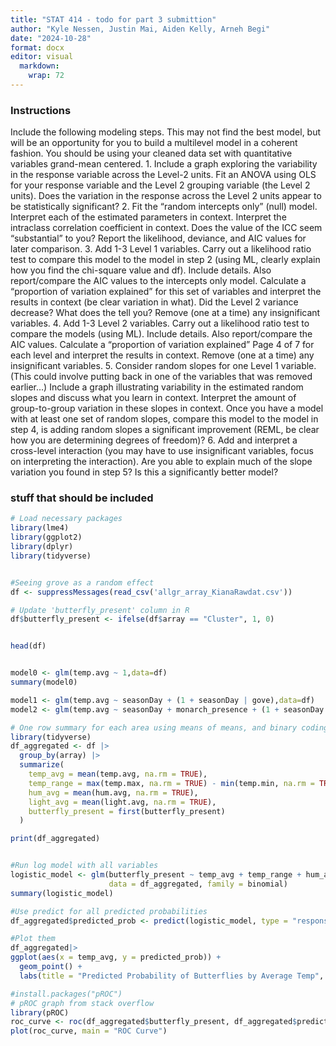 ```yaml
---
title: "STAT 414 - todo for part 3 submittion"
author: "Kyle Nessen, Justin Mai, Aiden Kelly, Arneh Begi"
date: "2024-10-28"
format: docx
editor: visual
  markdown: 
    wrap: 72
---
```


### Instructions

Include the following modeling steps. This may not find the best model, but will be an opportunity for you to build a multilevel model in a coherent fashion. You should be using your cleaned data set with quantitative variables grand-mean centered. 1. Include a graph exploring the variability in the response variable across the Level-2 units. Fit an ANOVA using OLS for your response variable and the Level 2 grouping variable (the Level 2 units). Does the variation in the response across the Level 2 units appear to be statistically significant? 2. Fit the “random intercepts only” (null) model. Interpret each of the estimated parameters in context. Interpret the intraclass correlation coefficient in context. Does the value of the ICC seem “substantial” to you? Report the likelihood, deviance, and AIC values for later comparison. 3. Add 1-3 Level 1 variables. Carry out a likelihood ratio test to compare this model to the model in step 2 (using ML, clearly explain how you find the chi-square value and df). Include details. Also report/compare the AIC values to the intercepts only model. Calculate a “proportion of variation explained” for this set of variables and interpret the results in context (be clear variation in what). Did the Level 2 variance decrease? What does the tell you? Remove (one at a time) any insignificant variables. 4. Add 1-3 Level 2 variables. Carry out a likelihood ratio test to compare the models (using ML). Include details. Also report/compare the AIC values. Calculate a “proportion of variation explained” Page 4 of 7 for each level and interpret the results in context. Remove (one at a time) any insignificant variables. 5. Consider random slopes for one Level 1 variable. (This could involve putting back in one of the variables that was removed earlier...) Include a graph illustrating variability in the estimated random slopes and discuss what you learn in context. Interpret the amount of group-to-group variation in these slopes in context. Once you have a model with at least one set of random slopes, compare this model to the model in step 4, is adding random slopes a significant improvement (REML, be clear how you are determining degrees of freedom)? 6. Add and interpret a cross-level interaction (you may have to use insignificant variables, focus on interpreting the interaction). Are you able to explain much of the slope variation you found in step 5? Is this a significantly better model?

### stuff that should be included

```r
# Load necessary packages
library(lme4)
library(ggplot2)
library(dplyr)
library(tidyverse)


#Seeing grove as a random effect
df <- suppressMessages(read_csv('allgr_array_KianaRawdat.csv'))

# Update 'butterfly_present' column in R
df$butterfly_present <- ifelse(df$array == "Cluster", 1, 0)


head(df)



```

```r
model0 <- glm(temp.avg ~ 1,data=df)
summary(model0)

model1 <- glm(temp.avg ~ seasonDay + (1 + seasonDay | gove),data=df)
model2 <- glm(temp.avg ~ seasonDay + monarch_presence + (1 + seasonDay | gove),data=df)
```


```r

# One row summary for each area using means of means, and binary coding for butterfly
library(tidyverse)
df_aggregated <- df |>
  group_by(array) |>
  summarize(
    temp_avg = mean(temp.avg, na.rm = TRUE),
    temp_range = max(temp.max, na.rm = TRUE) - min(temp.min, na.rm = TRUE),
    hum_avg = mean(hum.avg, na.rm = TRUE),
    light_avg = mean(light.avg, na.rm = TRUE),
    butterfly_present = first(butterfly_present)
  )

print(df_aggregated)



```

```r
#Run log model with all variables
logistic_model <- glm(butterfly_present ~ temp_avg + temp_range + hum_avg + light_avg,
                      data = df_aggregated, family = binomial)
summary(logistic_model)

```

```r
#Use predict for all predicted probabilities
df_aggregated$predicted_prob <- predict(logistic_model, type = "response")

#Plot them
df_aggregated|>
ggplot(aes(x = temp_avg, y = predicted_prob)) +
  geom_point() +
  labs(title = "Predicted Probability of Butterflies by Average Temp", x = "Temp Avg", y = "Predicted Probability")

```

```r
#install.packages("pROC")
# pROC graph from stack overflow
library(pROC)
roc_curve <- roc(df_aggregated$butterfly_present, df_aggregated$predicted_prob)
plot(roc_curve, main = "ROC Curve")

```
